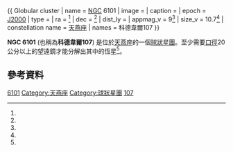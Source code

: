{{ Globular cluster
| name = [[New_General_Catalogue|NGC]] 6101
| image = 
| caption = 
| epoch = [[J2000|J2000]]
| type = 
| ra = {{RA|16|25|8}}<ref name="nightsky" />
| dec = {{DEC|-72|12}}<ref name="nightsky" />
| dist_ly = 
| appmag_v = 9<ref name="nightsky" />
| size_v = 10.7<ref name="nightsky" />
| constellation name = [[天燕座|天燕座]]
| names = 科德韋爾107
}} 

'''NGC 6101''' (也稱為'''科德韋爾107''') 是位於[[天燕座|天燕座]]的一個[[球狀星團|球狀星團]]。至少需要[[口徑|口徑]]20公分以上的望遠鏡才能分解出其中的恆星<ref name="nightsky" />。

==參考資料==
{{Reflist|refs=
<ref name="nightsky">
 {{cite book
  | last = Dunlop
  | first = Storm
  | authorlink = Storm Dunlop
  | title = Atlas of the Night Sky
  | url = https://archive.org/details/collinsatlasofni0000dunl
  | publisher = [[Collins|Collins]]
  | year = 2005
  | doi = 
  | isbn = 0-00-717223-0
 }}
</ref>
}}

{{科德韋爾天體}}

[[Category:NGC天體|6101]]
[[Category:天燕座|Category:天燕座]]
[[Category:球狀星團|Category:球狀星團]]
[[Category:科德韋爾天體|107]]